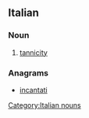 ==Italian==

===Noun===
{{head|it|noun}}

# [[tannicity]]

===Anagrams===
* [[incantati#Italian|incantati]]

[[Category:Italian nouns]]